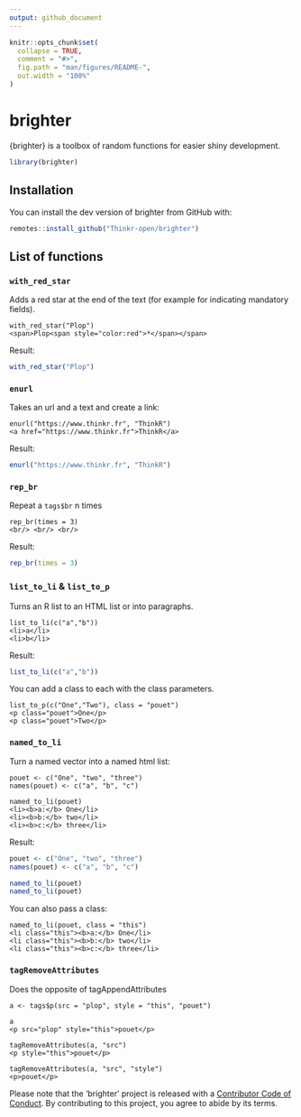 ```yaml
---
output: github_document
---
```


<!-- README.md is generated from README.Rmd. Please edit that file -->

```r
knitr::opts_chunk$set(
  collapse = TRUE,
  comment = "#>",
  fig.path = "man/figures/README-",
  out.width = "100%"
)
```

# brighter

{brighter} is a toolbox of random functions for easier shiny development.

```r
library(brighter)
```


## Installation

You can install the dev version of brighter from GitHub with:

``` r
remotes::install_github("Thinkr-open/brighter")
```

## List of functions 

### `with_red_star`

Adds a red star at the end of the text (for example for indicating mandatory fields).

``` 
with_red_star("Plop")
<span>Plop<span style="color:red">*</span></span>
```

Result: 

```r
with_red_star("Plop")
```

### `enurl`

Takes an url and a text and create a link: 

```
enurl("https://www.thinkr.fr", "ThinkR")
<a href="https://www.thinkr.fr">ThinkR</a>
```
Result:

```r
enurl("https://www.thinkr.fr", "ThinkR")
```


### `rep_br`

Repeat a `tags$br` n times

```
rep_br(times = 3)
<br/> <br/> <br/>
```

Result: 

```r
rep_br(times = 3)
```

### `list_to_li` & `list_to_p`

Turns an R list to an HTML list or into paragraphs. 


```
list_to_li(c("a","b"))
<li>a</li>
<li>b</li>
```

Result:

```r
list_to_li(c("a","b"))
```

You can add a class to each with the class parameters.

```
list_to_p(c("One","Two"), class = "pouet")
<p class="pouet">One</p>
<p class="pouet">Two</p>
```

### `named_to_li`

Turn a named vector into a named html list:

```
pouet <- c("One", "two", "three")
names(pouet) <- c("a", "b", "c")

named_to_li(pouet)
<li><b>a:</b> One</li>
<li><b>b:</b> two</li>
<li><b>c:</b> three</li>
```

Result:

```r
pouet <- c("One", "two", "three")
names(pouet) <- c("a", "b", "c")

named_to_li(pouet)
named_to_li(pouet)
```


You can also pass a class: 

```
named_to_li(pouet, class = "this")
<li class="this"><b>a:</b> One</li>
<li class="this"><b>b:</b> two</li>
<li class="this"><b>c:</b> three</li>
```

### `tagRemoveAttributes`

Does the opposite of tagAppendAttributes

```
a <- tags$p(src = "plop", style = "this", "pouet")

a
<p src="plop" style="this">pouet</p>

tagRemoveAttributes(a, "src")
<p style="this">pouet</p>

tagRemoveAttributes(a, "src", "style")
<p>pouet</p>
```

Please note that the 'brighter' project is released with a [Contributor Code of Conduct](CODE_OF_CONDUCT.md). By contributing to this project, you agree to abide by its terms.
